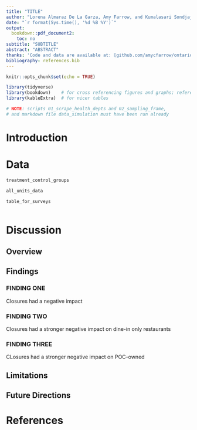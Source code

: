 ```yaml
---
title: "TITLE"
author: "Lorena Almaraz De La Garza, Amy Farrow, and Kumalasari Sondjaja"
date: "`r format(Sys.time(), '%d %B %Y')`"
output:
  bookdown::pdf_document2:
    toc: no
subtitle: "SUBTITLE"
abstract: "ABSTRACT"
thanks: 'Code and data are available at: [github.com/amycfarrow/ontariorestaurantclosuresexperiment](https://github.com/amycfarrow/ontariorestaurantclosuresexperiment).'
bibliography: references.bib
---
```


```r
knitr::opts_chunk$set(echo = TRUE)

library(tidyverse)
library(bookdown)    # for cross referencing figures and graphs; referencing
library(kableExtra)  # for nicer tables

# NOTE: scripts 01_scrape_health_depts and 02_sampling_frame, 
# and markdown file data_simulation must have been run already

```


# Introduction





# Data

```r
treatment_control_groups
```

```r
all_units_data
```

```r
table_for_surveys
```

```r

```


# Discussion

## Overview




## Findings

### FINDING ONE
 Closures had a negative impact


### FINDING TWO
Closures had a stronger negative impact on dine-in only restaurants


### FINDING THREE
CLosures had a stronger negative impact on POC-owned



## Limitations




## Future Directions






\newpage

# References